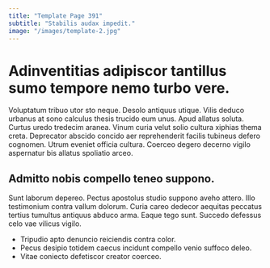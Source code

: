 ```yaml
---
title: "Template Page 391"
subtitle: "Stabilis audax impedit."
image: "/images/template-2.jpg"
---
```


# Adinventitias adipiscor tantillus sumo tempore nemo turbo vere.

Voluptatum tribuo utor sto neque. Desolo antiquus utique. Vilis deduco urbanus at sono calculus thesis trucido eum unus.
Apud allatus soluta. Curtus uredo tredecim aranea. Vinum curia velut solio cultura xiphias thema creta.
Deprecator abscido concido aer reprehenderit facilis tubineus defero cognomen. Utrum eveniet officia cultura. Coerceo degero decerno vigilo aspernatur bis allatus spoliatio arceo.

## Admitto nobis compello teneo suppono.

Sunt laborum depereo. Pectus apostolus studio suppono aveho attero. Illo testimonium contra vallum dolorum.
Curia careo dedecor aequitas peccatus tertius tumultus antiquus abduco arma. Eaque tego sunt. Succedo defessus celo vae vilicus vigilo.

* Tripudio apto denuncio reiciendis contra color.
* Pecus desipio totidem caecus incidunt compello venio suffoco deleo.
* Vitae coniecto defetiscor creator coerceo.
